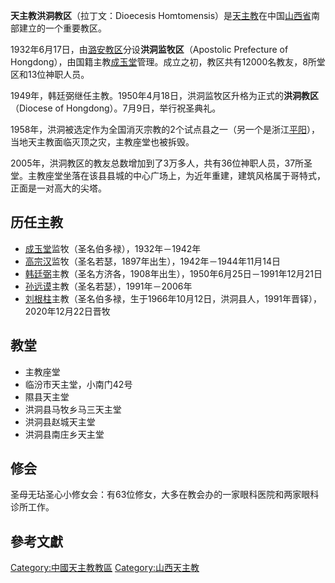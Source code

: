 {{unreferenced|time=2009-6-7}}
{{Infobox Roman Catholic diocese
|Roman Catholic Diocese of = 天主教洪洞教区
|latin = Dioecesis Homtomensis
|image = Cathedral of Hongtong 01 2011-07.JPG
|image_size = 250px
|caption = [[洪洞天主教堂|洪洞天主教堂]]，洪洞教区主教座堂
|location = [[中国|中国]]
|territory = [[山西省|山西省]][[临汾市|临汾市]]
|population = 3万
|rite = 
|province = 山西
|established = 1932年
|cathedral = 
|leadership = 主教
|ordinary = [[刘根柱|刘根柱]]
|website = 
}}'''天主教洪洞教区'''（拉丁文：Dioecesis Homtomensis）是[[天主教|天主教]]在中国[[山西省|山西省]]南部建立的一个重要教区。

1932年6月17日，由[[潞安教区|潞安教区]]分设'''洪洞监牧区'''（Apostolic Prefecture of Hongdong），由国籍主教[[成玉堂|成玉堂]]管理。成立之初，教区共有12000名教友，8所堂区和13位神职人员。

1949年，韩廷弼继任主教。1950年4月18日，洪洞监牧区升格为正式的'''洪洞教区'''（Diocese of Hongdong）。7月9日，举行祝圣典礼。

1958年，洪洞被选定作为全国消灭宗教的2个试点县之一（另一个是浙江[[平阳|平阳]]），当地天主教面临灭顶之灾，主教座堂也被拆毁。

2005年，洪洞教区的教友总数增加到了3万多人，共有36位神职人员，37所圣堂。主教座堂坐落在该县县城的中心广场上，为近年重建，建筑风格属于哥特式，正面是一对高大的尖塔。

== 历任主教 ==
*[[成玉堂|成玉堂]]监牧（圣名伯多禄），1932年－1942年
*[[高宗汉|高宗汉]]监牧（圣名若瑟，1897年出生），1942年－1944年11月14日
*[[韩廷弼|韩廷弼]]主教（圣名方济各，1908年出生），1950年6月25日－1991年12月21日
*[[孙远谟|孙远谟]]主教（圣名若瑟），1991年－2006年
*[[刘根柱|刘根柱]]主教（圣名伯多禄，生于1966年10月12日，洪洞县人，1991年晋铎），2020年12月22日晋牧

== 教堂 ==
*主教座堂
*临汾市天主堂，小南门42号
*隰县天主堂
*洪洞县马牧乡马三天主堂
*洪洞县赵城天主堂
*洪洞县南庄乡天主堂

== 修会 ==
圣母无玷圣心小修女会：有63位修女，大多在教会办的一家眼科医院和两家眼科诊所工作。

==參考文獻==
{{reflist}}

{{中国天主教教区}}

[[Category:中國天主教教區|Category:中國天主教教區]]
[[Category:山西天主教|Category:山西天主教]]